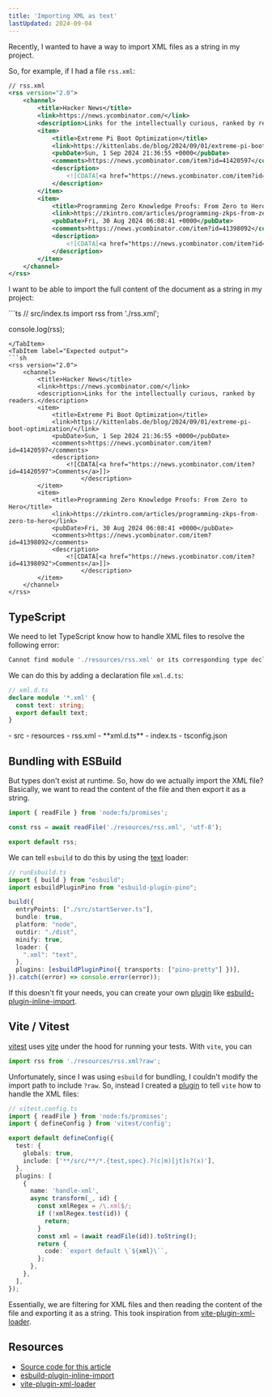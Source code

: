 ```yaml
---
title: 'Importing XML as text'
lastUpdated: 2024-09-04
---
```



Recently, I wanted to have a way to import XML files as a string in my project.

So, for example, if I had a file `rss.xml`:

```xml
// rss.xml
<rss version="2.0">
    <channel>
        <title>Hacker News</title>
        <link>https://news.ycombinator.com/</link>
        <description>Links for the intellectually curious, ranked by readers.</description>
        <item>
            <title>Extreme Pi Boot Optimization</title>
            <link>https://kittenlabs.de/blog/2024/09/01/extreme-pi-boot-optimization/</link>
            <pubDate>Sun, 1 Sep 2024 21:36:55 +0000</pubDate>
            <comments>https://news.ycombinator.com/item?id=41420597</comments>
            <description>
                <![CDATA[<a href="https://news.ycombinator.com/item?id=41420597">Comments</a>]]>
            </description>
        </item>
        <item>
            <title>Programming Zero Knowledge Proofs: From Zero to Hero</title>
            <link>https://zkintro.com/articles/programming-zkps-from-zero-to-hero</link>
            <pubDate>Fri, 30 Aug 2024 06:08:41 +0000</pubDate>
            <comments>https://news.ycombinator.com/item?id=41398092</comments>
            <description>
                <![CDATA[<a href="https://news.ycombinator.com/item?id=41398092">Comments</a>]]>
            </description>
        </item>
    </channel>
</rss>
```

I want to be able to import the full content of the document as a string in my project:

<Tabs>
<TabItem label="Code">
```ts
// src/index.ts
import rss from './rss.xml';

console.log(rss);

````
</TabItem>
<TabItem label="Expected output">
```sh
<rss version="2.0">
    <channel>
        <title>Hacker News</title>
        <link>https://news.ycombinator.com/</link>
        <description>Links for the intellectually curious, ranked by readers.</description>
        <item>
            <title>Extreme Pi Boot Optimization</title>
            <link>https://kittenlabs.de/blog/2024/09/01/extreme-pi-boot-optimization/</link>
            <pubDate>Sun, 1 Sep 2024 21:36:55 +0000</pubDate>
            <comments>https://news.ycombinator.com/item?id=41420597</comments>
            <description>
                <![CDATA[<a href="https://news.ycombinator.com/item?id=41420597">Comments</a>]]>
                    </description>
        </item>
        <item>
            <title>Programming Zero Knowledge Proofs: From Zero to Hero</title>
            <link>https://zkintro.com/articles/programming-zkps-from-zero-to-hero</link>
            <pubDate>Fri, 30 Aug 2024 06:08:41 +0000</pubDate>
            <comments>https://news.ycombinator.com/item?id=41398092</comments>
            <description>
                <![CDATA[<a href="https://news.ycombinator.com/item?id=41398092">Comments</a>]]>
                    </description>
        </item>
    </channel>
</rss>
````

</TabItem>
</Tabs>

## TypeScript

We need to let TypeScript know how to handle XML files to resolve the following error:

```sh
Cannot find module './resources/rss.xml' or its corresponding type declarations.ts(2307)
```

We can do this by adding a declaration file `xml.d.ts`:

```ts
// xml.d.ts
declare module '*.xml' {
  const text: string;
  export default text;
}
```

<FileTree>
- src
    - resources
        - rss.xml
    - **xml.d.ts**
    - index.ts
- tsconfig.json
</FileTree>

## Bundling with ESBuild

But types don't exist at runtime. So, how do we actually import the XML file? Basically, we want to read the content of the file
and then export it as a string.

```ts
import { readFile } from 'node:fs/promises';

const rss = await readFile('./resources/rss.xml', 'utf-8');

export default rss;
```

We can tell `esbuild` to do this by using the [text](https://esbuild.github.io/content-types/#text) loader:

```ts {11-13}
// runEsbuild.ts
import { build } from "esbuild";
import esbuildPluginPino from "esbuild-plugin-pino";

build({
  entryPoints: ["./src/startServer.ts"],
  bundle: true,
  platform: "node",
  outdir: "./dist",
  minify: true,
  loader: {
    ".xml": "text",
  },
  plugins: [esbuildPluginPino({ transports: ["pino-pretty"] })],
}).catch((error) => console.error(error));
```

If this doesn't fit your needs, you can create your own [plugin](https://esbuild.github.io/plugins/#concepts) like [esbuild-plugin-inline-import](https://github.com/claviska/esbuild-plugin-inline-import).

## Vite / Vitest

[vitest](https://vitest.dev/) uses [vite](https://vitejs.dev/) under the hood for running your tests. With `vite`, you can

```ts
import rss from './resources/rss.xml?raw';
```

Unfortunately, since I was using `esbuild` for bundling, I couldn't modify the import path to include `?raw`. So, instead
I created a [plugin](https://vitejs.dev/guide/api-plugin.html) to tell `vite` how to handle the XML files:

```ts {11-23}
// vitest.config.ts
import { readFile } from 'node:fs/promises';
import { defineConfig } from 'vitest/config';

export default defineConfig({
  test: {
    globals: true,
    include: ['**/src/**/*.{test,spec}.?(c|m)[jt]s?(x)'],
  },
  plugins: [
    {
      name: 'handle-xml',
      async transform(_, id) {
        const xmlRegex = /\.xml$/;
        if (!xmlRegex.test(id)) {
          return;
        }
        const xml = (await readFile(id)).toString();
        return {
          code: `export default \`${xml}\``,
        };
      },
    },
  ],
});
```

Essentially, we are filtering for XML files and then reading the content of the file and exporting it as a string.
This took inspiration from [vite-plugin-xml-loader](https://github.com/lorenzoc25/vite-plugin-xml-loader).

## Resources

- [Source code for this article](https://github.com/phillip-le/import-xml-example)
- [esbuild-plugin-inline-import](https://github.com/claviska/esbuild-plugin-inline-import)
- [vite-plugin-xml-loader](https://github.com/lorenzoc25/vite-plugin-xml-loader)